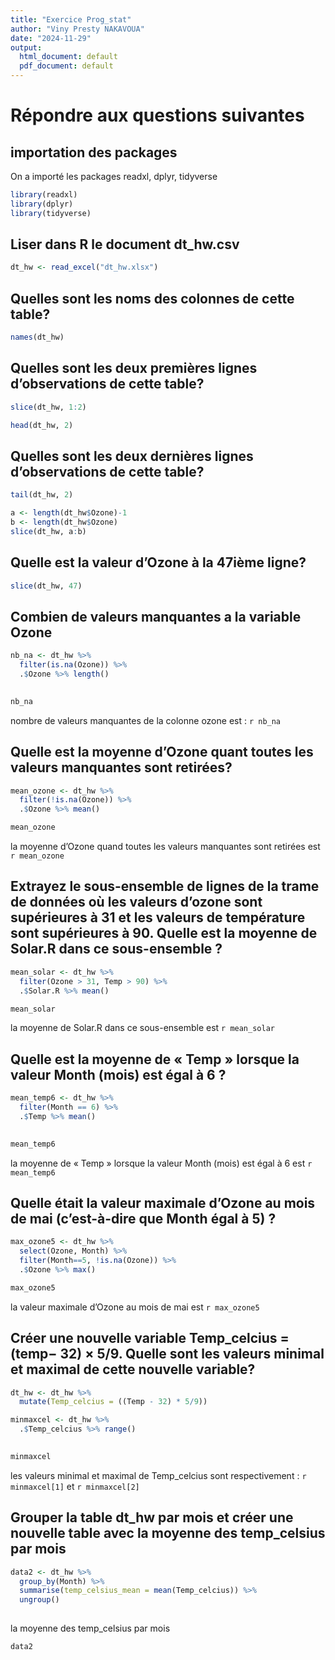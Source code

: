 ```yaml
---
title: "Exercice Prog_stat"
author: "Viny Presty NAKAVOUA"
date: "2024-11-29"
output:
  html_document: default
  pdf_document: default
---
```


# Répondre aux questions suivantes

## importation des packages

On a importé les packages readxl, dplyr, tidyverse

```r
library(readxl)
library(dplyr)
library(tidyverse)
```



## Liser dans R le document dt_hw.csv

```r
dt_hw <- read_excel("dt_hw.xlsx")
```



## Quelles sont les noms des colonnes de cette table?

```r
names(dt_hw)
```



## Quelles sont les deux premières lignes d’observations de cette table?


```r
slice(dt_hw, 1:2)
```


```r
head(dt_hw, 2)
```



## Quelles sont les deux dernières lignes d’observations de cette table?

```r
tail(dt_hw, 2)
```

```r
a <- length(dt_hw$Ozone)-1
b <- length(dt_hw$Ozone)
slice(dt_hw, a:b)
```




## Quelle est la valeur d’Ozone à la 47ième ligne?

```r
slice(dt_hw, 47)
```




## Combien de valeurs manquantes a la variable Ozone


```r
nb_na <- dt_hw %>% 
  filter(is.na(Ozone)) %>% 
  .$Ozone %>% length()
  
```


```r
nb_na
```


nombre de valeurs manquantes de la colonne ozone est : `r nb_na`




## Quelle est la moyenne d’Ozone quant toutes les valeurs manquantes sont retirées?

```r
mean_ozone <- dt_hw %>%
  filter(!is.na(Ozone)) %>% 
  .$Ozone %>% mean()
```



```r
mean_ozone
```

la moyenne d’Ozone quand toutes les valeurs manquantes sont retirées est `r mean_ozone`




## Extrayez le sous-ensemble de lignes de la trame de données où les valeurs d'ozone sont supérieures à 31 et les valeurs de température sont supérieures à 90. Quelle est la moyenne de Solar.R dans ce sous-ensemble ?


```r
mean_solar <- dt_hw %>% 
  filter(Ozone > 31, Temp > 90) %>% 
  .$Solar.R %>% mean()
```


```r
mean_solar
```

la moyenne de Solar.R dans ce sous-ensemble est `r mean_solar`




## Quelle est la moyenne de « Temp » lorsque la valeur Month (mois) est égal à 6 ?


```r
mean_temp6 <- dt_hw %>% 
  filter(Month == 6) %>% 
  .$Temp %>% mean()
  
```



```r
mean_temp6
```

la moyenne de « Temp » lorsque la valeur Month (mois) est égal à 6 est `r mean_temp6`




## Quelle était la valeur maximale d’Ozone au mois de mai (c'est-à-dire que Month égal à 5) ?

```r
max_ozone5 <- dt_hw %>% 
  select(Ozone, Month) %>% 
  filter(Month==5, !is.na(Ozone)) %>% 
  .$Ozone %>% max()
```


```r
max_ozone5
```


la valeur maximale d’Ozone au mois de mai est `r max_ozone5`




## Créer une nouvelle variable Temp_celcius = (temp− 32) × 5/9. Quelle sont les valeurs minimal et maximal de cette nouvelle variable?


```r
dt_hw <- dt_hw %>% 
  mutate(Temp_celcius = ((Temp - 32) * 5/9))
```


```r
minmaxcel <- dt_hw %>% 
  .$Temp_celcius %>% range()
  
```


```r
minmaxcel
```


les valeurs minimal et maximal de Temp_celcius sont respectivement : `r minmaxcel[1]` et `r minmaxcel[2]`




## Grouper la table dt_hw par mois et créer une nouvelle table avec la moyenne des temp_celsius par mois


```r
data2 <- dt_hw %>% 
  group_by(Month) %>% 
  summarise(temp_celsius_mean = mean(Temp_celcius)) %>% 
  ungroup()
  
```


la moyenne des temp_celsius par mois 


```r
data2
```





